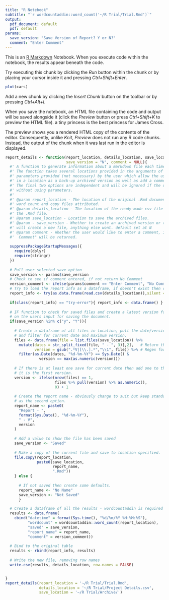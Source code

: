 ---
title: "R Notebook"
subtitle: "`r wordcountaddin::word_count('~/R Trial/Trial.Rmd')`"
output:
  pdf_document: default
  pdf: default
params:
  save_version: "Save Version of Report? Y or N?"
  comment: "Enter Comment"
---

This is an [R Markdown](http://rmarkdown.rstudio.com) Notebook. When you execute code within the notebook, the results appear beneath the code. 

Try executing this chunk by clicking the *Run* button within the chunk or by placing your cursor inside it and pressing *Ctrl+Shift+Enter*. 

```{r}
plot(cars)
```

Add a new chunk by clicking the *Insert Chunk* button on the toolbar or by pressing *Ctrl+Alt+I*.

When you save the notebook, an HTML file containing the code and output will be saved alongside it (click the *Preview* button or press *Ctrl+Shift+K* to preview the HTML file). a tiny princess is the best princess for James Cross.

The preview shows you a rendered HTML copy of the contents of the editor. Consequently, unlike *Knit*, *Preview* does not run any R code chunks. Instead, the output of the chunk when it was last run in the editor is displayed.

```{r}
report_details <- function(report_location, details_location, save_location,
                           save_version = "N", comment = NULL){
  #' A function to generate information about a markdown file each time it is knit by the user.
  #' The function takes several locations provided in the arguments of the function and also
  #' parameters provided (not necessary) by the user which allow the user to save the file
  #' in a location as a back-up archived version as well as add a comment for the upload.
  #' The final two options are independent and will be ignored if the document is knit
  #' without using parameters.
  #' 
  #' @param report_location - The location of the original .Rmd document which will have the
  #' word count and copy files attributed.
  #' @param details_location - The location of the ready-made csv file for information from
  #' the .Rmd file.
  #' @param save_location - Location to save the archived files.
  #' @param - save_version - Whether to create an archived version or the .Rmd file, "Y" or "y"
  #' will create a new file, anything else wont. default set at N
  #' @param comment - Whether the user would like to enter a comment, if left blank then "No
  #'  Comment" will be returned.
  
  suppressPackageStartupMessages({
    require(dplyr)
    require(stringr)
  })
  
  # Pull user selected save option
  save_version <- params$save_version 
  # Check to see if comment entered, if not return No Comment
  version_comment <- ifelse(params$comment == "Enter Comment", "No Comment", params$comment)
  # Try to load the report info as a dataframe, if doesn't exist then create empty dataframe
  report_info <- try(as.data.frame(read.csv(details_location)),silent = TRUE)
  
  if(class(report_info) == "try-error"){ report_info <- data.frame() }
  
  # IF function to check for saved files and create a latest version for each day depending
  # on the users input for saving the document.
  if(save_version %in% c("y", "Y")){
    
    # Create a dataframe of all files in location, pull the date/version from the file name
    # and filter for current date and maximum version.
    files <- data.frame(file = list.files(save_location)) %>%
      mutate(dates = str_split_fixed(file, " - ", 3)[,2],   # Return the date
             version = gsub(".*V|[\\.].*","\\1", file)) %>% # Regex for everything between V and .
      filter(as.Date(dates, "%d-%m-%Y") == Sys.Date() &
               version == max(as.numeric(version)))
    
    # If there is at least one save for current date then add one to the max value otherwise
    # it is the first version.
    version <- ifelse(nrow(files) == 1,
                      files %>% pull(version) %>% as.numeric(),
                      0) + 1
    
    # Create the report name - obviously change to suit but keep standardised with the date as
    # as the second option.
    report_name <- paste0(
      "Report - ",
      format(Sys.Date(), "%d-%m-%Y"),
      " - V",
      version
    )
    
    # Add a value to show the file has been saved
    save_version <- "Saved"
    
    # Make a copy of the current file and save to location specified.
    file.copy(report_location,
              paste0(save_location,
                     report_name,
                     ".Rmd"))
    } else { 
      
      # If not saved then create some defaults.
      report_name <- "No Name"
      save_version <- "Not Saved"
      }

  # Create a dataframe of all the results - wordcountaddin is required here
  results <- data.frame(
    cbind("datetime" = format(Sys.time(), "%d/%m/%Y %H:%M:%S"),
          "wordcount" = wordcountaddin::word_count(report_location),
          "saved" = save_version,
          "report_name" = report_name,
          "comment" = version_comment))
  
  # Bind to the original table
  results <- rbind(report_info, results)
  
  # Write the new file, removing row names
  write.csv(results, details_location, row.names = FALSE)


}
report_details(report_location = '~/R Trial/Trial.Rmd',
               details_location = '~/R Trial/Project Details.csv',
               save_location = '~/R Trial/Archive/')

```
